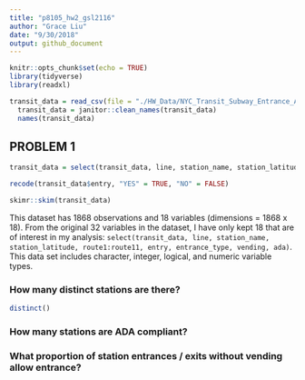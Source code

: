 ```yaml
---
title: "p8105_hw2_gsl2116"
author: "Grace Liu"
date: "9/30/2018"
output: github_document
---
```


```r
knitr::opts_chunk$set(echo = TRUE)
library(tidyverse)
library(readxl)
```

```r
transit_data = read_csv(file = "./HW_Data/NYC_Transit_Subway_Entrance_And_Exit_Data.csv")
  transit_data = janitor::clean_names(transit_data)
  names(transit_data)
```

## PROBLEM 1
```r
transit_data = select(transit_data, line, station_name, station_latitude, route1:route11, entry, entrance_type, vending, ada)

recode(transit_data$entry, "YES" = TRUE, "NO" = FALSE)
```

```r
skimr::skim(transit_data)
```

This dataset has 1868 observations and 18 variables (dimensions = 1868 x 18). From the original 32 variables in the dataset, I have only kept 18 that are of interest in my analysis: `select(transit_data, line, station_name, station_latitude, route1:route11, entry, entrance_type, vending, ada)`. This data set includes character, integer, logical, and numeric variable types.  

### How many distinct stations are there?
```r
distinct()
```


### How many stations are ADA compliant?

### What proportion of station entrances / exits without vending allow entrance?